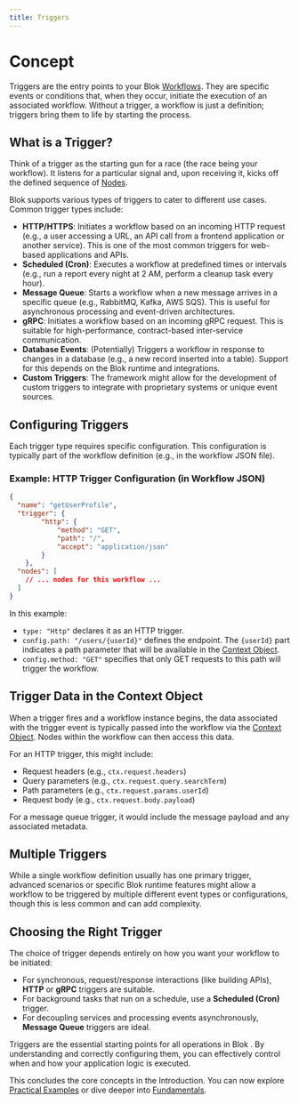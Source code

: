 ```yaml
---
title: Triggers
---
```


# Concept

Triggers are the entry points to your Blok [Workflows](./workflows.mdx). They are specific events or conditions that, when they occur, initiate the execution of an associated workflow. Without a trigger, a workflow is just a definition; triggers bring them to life by starting the process.

## What is a Trigger?

Think of a trigger as the starting gun for a race (the race being your workflow). It listens for a particular signal and, upon receiving it, kicks off the defined sequence of [Nodes](./nodes.mdx).

Blok supports various types of triggers to cater to different use cases. Common trigger types include:

*   **HTTP/HTTPS**: Initiates a workflow based on an incoming HTTP request (e.g., a user accessing a URL, an API call from a frontend application or another service). This is one of the most common triggers for web-based applications and APIs.
*   **Scheduled (Cron)**: Executes a workflow at predefined times or intervals (e.g., run a report every night at 2 AM, perform a cleanup task every hour).
*   **Message Queue**: Starts a workflow when a new message arrives in a specific queue (e.g., RabbitMQ, Kafka, AWS SQS). This is useful for asynchronous processing and event-driven architectures.
*   **gRPC**: Initiates a workflow based on an incoming gRPC request. This is suitable for high-performance, contract-based inter-service communication.
*   **Database Events**: (Potentially) Triggers a workflow in response to changes in a database (e.g., a new record inserted into a table). Support for this depends on the Blok runtime and integrations.
*   **Custom Triggers**: The framework might allow for the development of custom triggers to integrate with proprietary systems or unique event sources.

## Configuring Triggers

Each trigger type requires specific configuration. This configuration is typically part of the workflow definition (e.g., in the workflow JSON file).

### Example: HTTP Trigger Configuration (in Workflow JSON)

```json
{
  "name": "getUserProfile",
  "trigger": {
		"http": {
			"method": "GET",
			"path": "/",
			"accept": "application/json"
		}
	},
  "nodes": [
    // ... nodes for this workflow ...
  ]
}
```
In this example:
*   `type: "Http"` declares it as an HTTP trigger.
*   `config.path: "/users/{userId}"` defines the endpoint. The `{userId}` part indicates a path parameter that will be available in the [Context Object](./context.mdx).
*   `config.method: "GET"` specifies that only GET requests to this path will trigger the workflow.

## Trigger Data in the Context Object

When a trigger fires and a workflow instance begins, the data associated with the trigger event is typically passed into the workflow via the [Context Object](./context.mdx). Nodes within the workflow can then access this data.

For an HTTP trigger, this might include:
*   Request headers (e.g., `ctx.request.headers`)
*   Query parameters (e.g., `ctx.request.query.searchTerm`)
*   Path parameters (e.g., `ctx.request.params.userId`)
*   Request body (e.g., `ctx.request.body.payload`)

For a message queue trigger, it would include the message payload and any associated metadata.

## Multiple Triggers

While a single workflow definition usually has one primary trigger, advanced scenarios or specific Blok runtime features might allow a workflow to be triggered by multiple different event types or configurations, though this is less common and can add complexity.

## Choosing the Right Trigger

The choice of trigger depends entirely on how you want your workflow to be initiated:

*   For synchronous, request/response interactions (like building APIs), **HTTP** or **gRPC** triggers are suitable.
*   For background tasks that run on a schedule, use a **Scheduled (Cron)** trigger.
*   For decoupling services and processing events asynchronously, **Message Queue** triggers are ideal.

Triggers are the essential starting points for all operations in Blok . By understanding and correctly configuring them, you can effectively control when and how your application logic is executed.

This concludes the core concepts in the Introduction. You can now explore [Practical Examples](../examples/index.mdx) or dive deeper into [Fundamentals](../fundamentals/overview.mdx).
